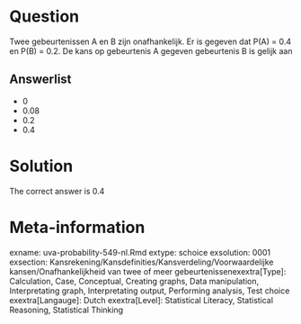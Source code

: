 Question
========

Twee gebeurtenissen A en B zijn onafhankelijk. Er is gegeven dat P(A) = 0.4 en P(B) = 0.2. De kans op gebeurtenis A gegeven gebeurtenis B is gelijk aan 

Answerlist
----------
* 0
* 0.08
* 0.2
* 0.4

Solution
========

The correct answer is  0.4 

Meta-information
================
exname: uva-probability-549-nl.Rmd 
extype: schoice 
exsolution: 0001 
exsection: Kansrekening/Kansdefinities/Kansverdeling/Voorwaardelijke kansen/Onafhankelijkheid van twee of meer gebeurtenissenexextra[Type]: Calculation, Case, Conceptual, Creating graphs, Data manipulation, Interpretating graph, Interpretating output, Performing analysis, Test choice 
exextra[Langauge]: Dutch 
exextra[Level]: Statistical Literacy, Statistical Reasoning, Statistical Thinking 
